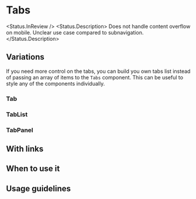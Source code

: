 
# Tabs

<Status.InReview />
<Status.Description>
  Does not handle content overflow on mobile. Unclear use case compared to
  subnavigation.
</Status.Description>

<Story id="navigation-tabs--base" />

<Props />

## Variations

If you need more control on the tabs, you can build you own tabs list instead of passing an array of items to the `Tabs` component. This can be useful to style any of the components individually.

<Story id="navigation-tabs--controlled-state" />

### Tab

<Props of={Tab} />

### TabList

<Props of={TabList} />

### TabPanel

<Props of={TabPanel} />

## With links

<Story id="navigation-tabs--links" />

## When to use it

## Usage guidelines
